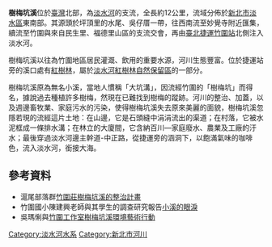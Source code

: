 {{coord|25|08|14|N|121|27|27|E|display=title}} 
{{Infobox River
  | name            = 樹梅坑溪
  | name_native     = 大坑溝
  | image           = 樹梅坑溪注入淡水河處FUJI2953.jpg
  | image_size      = 228px
  | image_caption   = 樹梅坑溪注入淡水河處
  | origin          = [[坪頂里|坪頂里]]
  | mouth           = [[台北捷運|台北捷運]][[竹圍站|竹圍站]]北側
  | progression     = [[淡水河|淡水河]]
  | basin_countries = 
  | location        = [[新北市|新北市]][[淡水區|淡水區]]
  | length          = {{convert|12|km|}}
  | elevation       = 
  | mouth_elevation = 
  | discharge       = 
  | watershed       = 
}}

'''樹梅坑溪'''位於[[臺灣|臺灣]]北部，為[[淡水河|淡水河]]的支流，全長約12公里，流域分佈於[[新北市|新北市]][[淡水區|淡水區]]東南部。其源頭於坪頂里的水尾、吳仔厝一帶，往西南流至妙覺寺附近匯集，續流至竹圍與來自民生里、福德里山區的支流交會，再由[[臺北捷運|臺北捷運]][[竹圍站|竹圍站]]北側注入淡水河。

樹梅坑溪以往為竹圍地區居民灌溉、飲用的重要水源，河川生態豐富。位於捷運站旁的溪口處有[[紅樹林|紅樹林]]，屬於[[淡水河紅樹林自然保留區|淡水河紅樹林自然保留區]]的一部分。

樹梅坑溪原為無名小溪，當地人慣稱「大坑溝」，因流經竹圍的「樹梅坑」而得名，據說過去種植許多樹梅，然現在已難找到樹梅的蹤跡。河川的整治、加蓋，以及週邊畜牧業、家庭污水的污染，使得樹梅坑溪失去原來美麗的面貌，樹梅坑溪忽隱若現的流經這片土地：在山邊，它是石頭縫中涓涓流出的渠道；在村落，它被水泥框成一條排水溝；在林立的大廈間，它含納百川—家庭廢水、農業及工廠的汙水；最後穿過淡水河邊主幹道-中正路，從捷運旁的涵洞下，以飽滿氣味的咖啡色，流入淡水河，銜接大海。

==參考資料==
*滬尾部落群[https://web.archive.org/web/20071217164551/http://www.tamsui.org/node/114 竹圍莊樹梅坑溪的整治計畫]
*竹圍國小陳建興老師與其學生的調查研究報告[http://librarywork.taiwanschoolnet.org/cyberfair2012/c28093245  小溪的眼淚] {{Wayback|url=http://librarywork.taiwanschoolnet.org/cyberfair2012/c28093245 |date=20191029140059 }}
*吳瑪悧與[[竹圍工作室|竹圍工作室]][https://web.archive.org/web/20130821182740/http://plumtreecreek.bambooculture.com/  樹梅坑溪環境藝術行動]

{{淡水河}}

[[Category:淡水河水系|Category:淡水河水系]]
[[Category:新北市河川|Category:新北市河川]]

{{Taiwan-river-stub}}